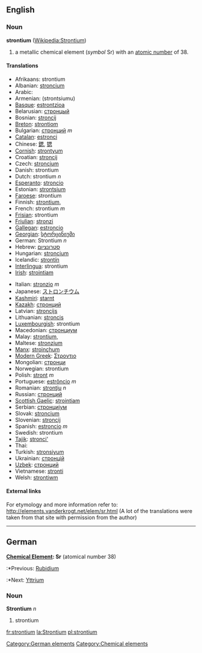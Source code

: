 ==English==
{{elements|Sr|Rubidium|Rb|Yttrium|Y}}
=== Noun ===
'''strontium''' ([[w:Strontium|Wikipedia:Strontium]])

# a metallic chemical element (''symbol'' Sr) with an [[atomic number]] of 38.

==== Translations ====
{{top}}
*Afrikaans: strontium
*Albanian: [[stroncium]]
*Arabic: {{ARchar|[[سترانشيوم]]}}
*Armenian: (strontsiumu)
*[[Basque]]: [[estrontzioa]]
*Belarusian: [[стронцый]]
*Bosnian: [[stroncij]]
*[[Breton]]: [[strontiom]]
*Bulgarian: [[стронций]] ''m''
*[[Catalan]]: [[estronci]]
*Chinese: [[鍶]], [[锶]]
*[[Cornish]]: [[strontyum]]
*Croatian: [[stroncij]]
*Czech: [[stroncium]]
*Danish: strontium
*Dutch: strontium ''n''
*[[Esperanto]]: [[stroncio]]
*Estonian: [[strontsium]]
*[[Faroese]]: strontium
*Finnish: [[strontium,]]
*French: strontium ''m''
*[[Frisian]]: strontium
*[[Friulian]]: [[stronzi]]
*[[Gallegan]]: [[estroncio]]
*[[Georgian]]: [[სტორცინიუმი]]
*German: Strontium ''n''
*Hebrew: [[סטרונציום]]
*Hungarian: [[stroncium]]
*Icelandic: [[strontín]]
*[[Interlingua]]: strontium
*[[Irish]]: [[strointiam]]
{{mid}}
*Italian: [[stronzio]] ''m''
*Japanese: [[ストロンチウム]]
*[[Kashmiri]]: [[starnt]]
*[[Kazakh]]: [[стронций]]
*Latvian: [[stroncijs]]
*Lithuanian: [[stroncis]]
*[[Luxembourgish]]: strontium
*Macedonian: [[стронциум]]
*Malay: [[strontium,]]
*Maltese: [[stronzjum]]
*[[Manx]]: [[stroinçhum]]
*[[Modern Greek]]: [[Στροντιο]]
*Mongolian: [[стронци]]
*Norwegian: strontium
*Polish: [[stront]] ''m''
*Portuguese: [[estrôncio]] ''m''
*Romanian: [[stronţiu]] ''n''
*Russian: [[стронций]]
*[[Scottish Gaelic]]: [[strointiam]]
*Serbian: [[стронциjум]]
*Slovak: [[stroncium]]
*Slovenian: [[stroncij]]
*Spanish: [[estroncio]] ''m''
*Swedish: strontium
*[[Tajik]]: [[stronci']]
*Thai: {{THchar|[[สทรอนเชียม]]}}
*Turkish: [[stronsiyum]]
*Ukrainian: [[стронцiй]]
*[[Uzbek]]: [[стронций]]
*Vietnamese: [[stronti]]<!-- doesn't look right; syllables are written separately and diacritics are very common -->
*Welsh: [[strontiwm]]
{{bottom}}

====External links====
For etymology and more information refer to:
http://elements.vanderkrogt.net/elem/sr.html
(A lot of the translations were taken from that site with permission from the author)
----
==German==
'''[[Chemical Element]]: Sr''' (atomical number 38)
:*Previous: [[Rubidium]]
:*Next: [[Yttrium]]
===Noun===
'''Strontium''' ''n''
# strontium
[[Category:German elements]]
[[Category:Chemical elements]]

[[fr:strontium]]
[[la:Strontium]]
[[pl:strontium]]